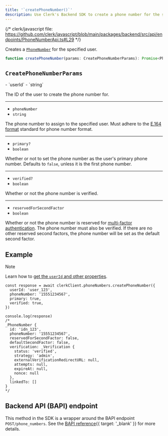 ```yaml
---
title: '`createPhoneNumber()`'
description: Use Clerk's Backend SDK to create a phone number for the specified user.
---
```


{/* clerk/javascript file: https://github.com/clerk/javascript/blob/main/packages/backend/src/api/endpoints/PhoneNumberApi.ts#L29 */}

Creates a [`PhoneNumber`](/docs/references/javascript/phone-number) for the specified user.

```ts
function createPhoneNumber(params: CreatePhoneNumberParams): Promise<PhoneNumber>
```

## `CreatePhoneNumberParams`

<Properties>
  - `userId`
  - `string`

  The ID of the user to create the phone number for.

  ---

  - `phoneNumber`
  - `string`

  The phone number to assign to the specified user. Must adhere to the [E.164 format](https://en.wikipedia.org/wiki/E.164) standard for phone number format.

  ---

  - `primary?`
  - `boolean`

  Whether or not to set the phone number as the user's primary phone number. Defaults to `false`, unless it is the first phone number.

  ---

  - `verified?`
  - `boolean`

  Whether or not the phone number is verified.

  ---

  - `reservedForSecondFactor`
  - `boolean`

  Whether or not the phone number is reserved for [multi-factor authentication](/docs/authentication/configuration/sign-up-sign-in-options#multi-factor-authentication). The phone number must also be verified. If there are no other reserved second factors, the phone number will be set as the default second factor.
</Properties>

## Example

> [!NOTE]
> Learn how to [get the `userId` and other properties](/docs/references/backend/overview#get-the-user-id-and-other-properties).

```tsx
const response = await clerkClient.phoneNumbers.createPhoneNumber({
  userId: 'user_123',
  phoneNumber: '15551234567',
  primary: true,
  verified: true,
})

console.log(response)
/*
_PhoneNumber {
  id: 'idn_123',
  phoneNumber: '15551234567',
  reservedForSecondFactor: false,
  defaultSecondFactor: false,
  verification: _Verification {
    status: 'verified',
    strategy: 'admin',
    externalVerificationRedirectURL: null,
    attempts: null,
    expireAt: null,
    nonce: null
  },
  linkedTo: []
}
*/
```

## Backend API (BAPI) endpoint

This method in the SDK is a wrapper around the BAPI endpoint `POST/phone_numbers`. See the [BAPI reference](/docs/reference/backend-api/tag/Phone-Numbers#operation/CreatePhoneNumber){{ target: '_blank' }} for more details.
